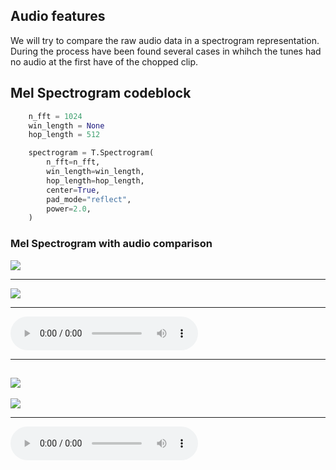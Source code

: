 
## Audio features
We will try to compare the raw audio data in a spectrogram representation. During the process have been found several cases in whihch the tunes had no audio at the first have of the chopped clip.

## Mel Spectrogram codeblock
```python
    n_fft = 1024
    win_length = None
    hop_length = 512

    spectrogram = T.Spectrogram(
        n_fft=n_fft,
        win_length=win_length,
        hop_length=hop_length,
        center=True,
        pad_mode="reflect",
        power=2.0,
    )
```

### Mel Spectrogram with audio comparison
![](https://img.shields.io/static/v1?label=label:__&message=house&color=ee3377)
____
<Image src={houseImg} width={900} height={900} />

---
<audio
    controls
    src="/mlvcdocs/experiment-1-house.wav">
</audio>

---
![](https://img.shields.io/static/v1?label=label:__&message=grime&color=ee3377)
---

<Image src={grimeImg} width={900} height={900} />

---

<audio
    controls
    src="/mlvcdocs/experiment-1-grime.wav">
</audio>
